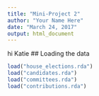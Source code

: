 ```yaml
---
title: "Mini-Project 2"
author: "Your Name Here"
date: "March 24, 2017"
output: html_document
---
```


hi Katie
## Loading the data

```r
load("house_elections.rda")
load("candidates.rda")
load("committees.rda")
load("contributions.rda")
```

